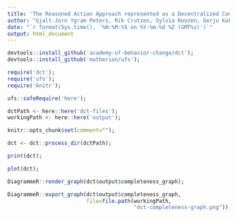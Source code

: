 ```yaml
---
title: 'The Reasoned Action Approach represented as a Decentralized Construct Taxonomy (DCT)'
author: "Gjalt-Jorn Ygram Peters, Rik Crutzen, Sylvia Roozen, Gerjo Kok"
date: "`r format(Sys.time(), '%H:%M:%S on %Y-%m-%d %Z (GMT%z)')`"
output: html_document
---
```


```r

devtools::install_github('academy-of-behavior-change/dct');
devtools::install_github('matherion/ufs');

require('dct');
require('ufs');
require('knitr');

ufs::safeRequire('here');

dctPath <- here::here('dct-files');
workingPath <- here::here('output');

knitr::opts_chunk$set(comment="");

```


```r

dct <- dct::process_dir(dctPath);

```


```r

print(dct);

plot(dct);

```



```r

DiagrammeR::render_graph(dct$output$completeness_graph);

DiagrammeR::export_graph(dct$output$completeness_graph,
                         file=file.path(workingPath,
                                        "dct-completeness-graph.png"));

```

